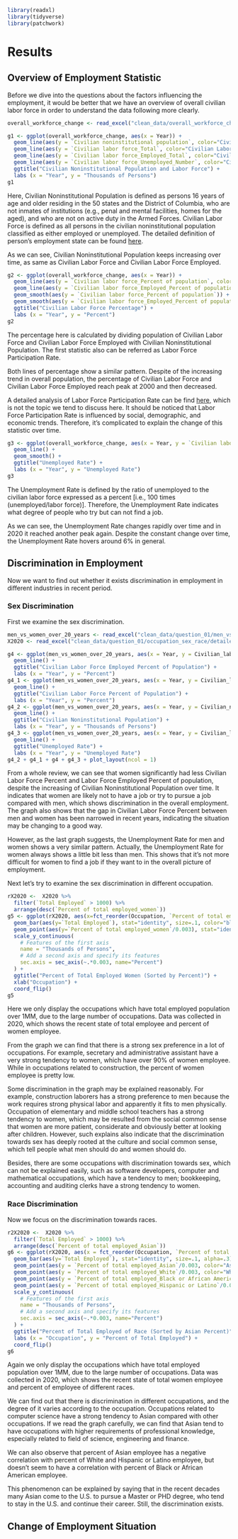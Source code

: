 ```r
library(readxl)
library(tidyverse)
library(patchwork)
```

# Results

## Overview of Employment Statistic

Before we dive into the questions about the factors influencing the employment, it would be better that we have an overview of overall civilian labor force in order to understand the data following more clearly.

```r
overall_workforce_change <- read_excel("clean_data/overall_workforce_change.xlsx")

g1 <- ggplot(overall_workforce_change, aes(x = Year)) +
  geom_line(aes(y = `Civilian noninstitutional population`, color="Civilian Noninstitutional Population")) +
  geom_line(aes(y = `Civilian labor force_Total`, color="Civilian Labor Force")) +
  geom_line(aes(y = `Civilian labor force_Employed_Total`, color="Civilian Labor Force Employed")) +
  geom_line(aes(y = `Civilian labor force_Unemployed_Number`, color="Civilian Labor Force Unemployed")) +
  ggtitle("Civilian Noninstitutional Population and Labor Force") +
  labs (x = "Year", y = "Thousands of Persons")
g1
```

Here, Civilian Noninstitutional Population is defined as persons 16 years of age and older residing in the 50 states and the District of Columbia, who are not inmates of institutions (e.g., penal and mental facilities, homes for the aged), and who are not on active duty in the Armed Forces. Civilian Labor Force is defined as all persons in the civilian noninstitutional population classified as either employed or unemployed. The detailed definition of person's employment state can be found [here](https://webapps.dol.gov/dolfaq/go-dol-faq.asp?faqid=111&topicid=6).

As we can see, Civilian Noninstitutional Population keeps increasing over time, as same as Civilian Labor Force and Civilian Labor Force Employed.

```r
g2 <- ggplot(overall_workforce_change, aes(x = Year)) +
  geom_line(aes(y = `Civilian labor force_Percent of population`, color="Civilian Labor Force")) +
  geom_line(aes(y = `Civilian labor force_Employed_Percent of population`, color="Civilian Labor Force Employed")) +
  geom_smooth(aes(y = `Civilian labor force_Percent of population`)) +
  geom_smooth(aes(y = `Civilian labor force_Employed_Percent of population`)) +
  ggtitle("Civilian Labor Force Percentage") +
  labs (x = "Year", y = "Percent")
g2
```

The percentage here is calculated by dividing population of Civilian Labor Force and Civilian Labor Force Employed with Civilian Noninstitutional Population. The first statistic also can be referred as Labor Force Participation Rate.

Both lines of percentage show a similar pattern. Despite of the increasing trend in overall population, the percentage of Civilian Labor Force and Civilian Labor Force Employed reach peak at 2000 and then decreased.

A detailed analysis of Labor Force Participation Rate can be find [here](https://www.investopedia.com/terms/p/participationrate.asp), which is not the topic we tend to discuss here. It should be noticed that Labor Force Participation Rate is influenced by social, demographic, and economic trends. Therefore, it's complicated to explain the change of this statistic over time.

```r
g3 <- ggplot(overall_workforce_change, aes(x = Year, y = `Civilian labor force_Unemployed_Percent of labor force`)) +
  geom_line() +
  geom_smooth() +
  ggtitle("Unemployed Rate") +
  labs (x = "Year", y = "Unemployed Rate")
g3
```

The Unemployment Rate is defined by the ratio of unemployed to the civilian labor force expressed as a percent [i.e., 100 times (unemployed/labor force)]. Therefore, the Unemployment Rate indicates what degree of people who try but can not find a job.

As we can see, the Unemployment Rate changes rapidly over time and in 2020 it reached another peak again. Despite the constant change over time, the Unemployment Rate hovers around 6% in general.

## Discrimination in Employment

Now we want to find out whether it exists discrimination in employment in different industries in recent period.

### Sex Discrimination

First we examine the sex discrimination. 

```r
men_vs_women_over_20_years <- read_excel("clean_data/question_01/men_vs_women_over_20_years.xlsx")
X2020 <- read_excel("clean_data/question_01/occupation_sex_race/detailed/2020.xlsx")

g4 <- ggplot(men_vs_women_over_20_years, aes(x = Year, y = Civilian_labor_force_Employed_Percent_of_population, color = Group)) +
  geom_line() +
  ggtitle("Civilian Labor Force Employed Percent of Population") +
  labs (x = "Year", y = "Percent")
g4_1 <- ggplot(men_vs_women_over_20_years, aes(x = Year, y = Civilian_labor_force_Percent_of_population, color = Group)) +
  geom_line() +
  ggtitle("Civilian Labor Force Percent of Population") +
  labs (x = "Year", y = "Percent")
g4_2 <- ggplot(men_vs_women_over_20_years, aes(x = Year, y = Civilian_noninstitutional_population, color = Group)) +
  geom_line() +
  ggtitle("Civilian Noninstitutional Population") +
  labs (x = "Year", y = "Thousands of Persons")
g4_3 <- ggplot(men_vs_women_over_20_years, aes(x = Year, y = Civilian_labor_force_Unemployed_Percent_of_labor_force, color = Group)) +
  geom_line() +
  ggtitle("Unemployed Rate") +
  labs (x = "Year", y = "Unemployed Rate")
g4_2 + g4_1 + g4 + g4_3 + plot_layout(ncol = 1)
```

From a whole review, we can see that women significantly had less Civilian Labor Force Percent and Labor Force Employed Percent of population, despite the increasing of Civilian Noninstitutional Population over time. It indicates that women are likely not to have a job or try to pursue a job compared with men, which shows discrimination in the overall employment. The graph also shows that the gap in Civilian Labor Force Percent between men and women has been narrowed in recent years, indicating the situation may be changing to a good way.

However, as the last graph suggests, the Unemployment Rate for men and women shows a very similar pattern. Actually, the Unemployment Rate for women always shows a little bit less than men. This shows that it's not more difficult for women to find a job if they want to in the overall picture of employment.

Next let's try to examine the sex discrimination in different occupation.

```r
rX2020 <-  X2020 %>% 
  filter(`Total Employed` > 1000) %>%
  arrange(desc(`Percent of total employed_women`))
g5 <- ggplot(rX2020, aes(x=fct_reorder(Occupation, `Percent of total employed_women`))) +
  geom_bar(aes(y=`Total Employed`), stat="identity", size=.1, color="black", alpha=.4) + 
  geom_point(aes(y=`Percent of total employed_women`/0.003), stat="identity", color="blue") +
  scale_y_continuous(
    # Features of the first axis
    name = "Thousands of Persons",
    # Add a second axis and specify its features
    sec.axis = sec_axis(~.*0.003, name="Percent")
  ) + 
  ggtitle("Percent of Total Employed Women (Sorted by Percent)") +
  xlab("Occupation") +
  coord_flip()
g5
```

Here we only display the occupations which have total employed population over 1MM, due to the large number of occupations. Data was collected in 2020, which shows the recent state of total employee and percent of women employee.

From the graph we can find that there is a strong sex preference in a lot of occupations. For example, secretary and administrative assistant have a very strong tendency to women, which have over 90% of women employee. While in occupations related to construction, the percent of women employee is pretty low.

Some discrimination in the graph may be explained reasonably. For example, construction laborers has a strong preference to men because the work requires strong physical labor and apparently it fits to men physically. Occupation of elementary and middle school teachers has a strong tendency to women, which may be resulted from the social common sense that women are more patient, considerate and obviously better at looking after children. However, such explains also indicate that the discrimination towards sex has deeply rooted at the culture and social common sense, which tell people what men should do and women should do.

Besides, there are some occupations with discrimination towards sex, which can not be explained easily, such as software developers, computer and mathematical occupations, which have a tendency to men; bookkeeping, accounting and auditing clerks have a strong tendency to women.

### Race Discrimination

Now we focus on the discrimination towards races.

```r
r2X2020 <-  X2020 %>% 
  filter(`Total Employed` > 1000) %>%
  arrange(desc(`Percent of total employed_Asian`))
g6 <- ggplot(rX2020, aes(x = fct_reorder(Occupation, `Percent of total employed_Asian`))) +
  geom_bar(aes(y=`Total Employed`), stat="identity", size=.1, alpha=.3) + 
  geom_point(aes(y = `Percent of total employed_Asian`/0.003, color="Asian")) +
  geom_point(aes(y = `Percent of total employed_White`/0.003, color="White")) +
  geom_point(aes(y = `Percent of total employed_Black or African American`/0.003, color="Black")) +
  geom_point(aes(y = `Percent of total employed_Hispanic or Latino`/0.003, color="Hispanic or Latino")) +
  scale_y_continuous(
    # Features of the first axis
    name = "Thousands of Persons",
    # Add a second axis and specify its features
    sec.axis = sec_axis(~.*0.003, name="Percent")
  ) + 
  ggtitle("Percent of Total Employed of Race (Sorted by Asian Percent)") +
  labs (x = "Occupation", y = "Percent of Total Employed") +
  coord_flip()
g6
```

Again we only display the occupations which have total employed population over 1MM, due to the large number of occupations. Data was collected in 2020, which shows the recent state of total women employee and percent of employee of different races.

We can find out that there is discrimination in different occupations, and the degree of it varies according to the occupation. Occupations related to computer science have a strong tendency to Asian compared with other occupations. If we read the graph carefully, we can find that Asian tend to have occupations with higher requirements of professional knowledge, especially related to field of science, engineering and finance.

We can also observe that percent of Asian employee has a negative correlation with percent of White and Hispanic or Latino employee, but doesn't seem to have a correlation with percent of Black or African American employee.

This phenomenon can be explained by saying that in the recent decades many Asian come to the U.S. to pursue a Master or PHD degree, who tend to stay in the U.S. and continue their career. Still, the discrimination exists.

## Change of Employment Situation

